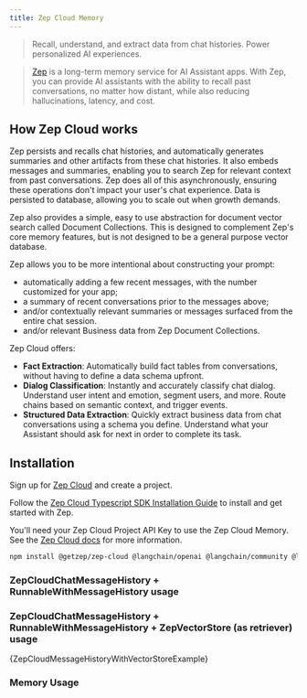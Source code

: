```yaml
---
title: Zep Cloud Memory
---
```


> Recall, understand, and extract data from chat histories. Power personalized AI experiences.

> [Zep](https://www.getzep.com) is a long-term memory service for AI Assistant apps.
> With Zep, you can provide AI assistants with the ability to recall past conversations, no matter how distant,
> while also reducing hallucinations, latency, and cost.

## How Zep Cloud works

Zep persists and recalls chat histories, and automatically generates summaries and other artifacts from these chat histories.
It also embeds messages and summaries, enabling you to search Zep for relevant context from past conversations.
Zep does all of this asynchronously, ensuring these operations don't impact your user's chat experience.
Data is persisted to database, allowing you to scale out when growth demands.

Zep also provides a simple, easy to use abstraction for document vector search called Document Collections.
This is designed to complement Zep's core memory features, but is not designed to be a general purpose vector database.

Zep allows you to be more intentional about constructing your prompt:

- automatically adding a few recent messages, with the number customized for your app;
- a summary of recent conversations prior to the messages above;
- and/or contextually relevant summaries or messages surfaced from the entire chat session.
- and/or relevant Business data from Zep Document Collections.

Zep Cloud offers:

- **Fact Extraction**: Automatically build fact tables from conversations, without having to define a data schema upfront.
- **Dialog Classification**: Instantly and accurately classify chat dialog. Understand user intent and emotion, segment users, and more. Route chains based on semantic context, and trigger events.
- **Structured Data Extraction**: Quickly extract business data from chat conversations using a schema you define. Understand what your Assistant should ask for next in order to complete its task.

## Installation

Sign up for [Zep Cloud](https://app.getzep.com/) and create a project.

Follow the [Zep Cloud Typescript SDK Installation Guide](https://help.getzep.com/sdks) to install and get started with Zep.

You'll need your Zep Cloud Project API Key to use the Zep Cloud Memory. See the [Zep Cloud docs](https://help.getzep.com/projects) for more information.


```bash npm
npm install @getzep/zep-cloud @langchain/openai @langchain/community @langchain/core
```

### ZepCloudChatMessageHistory + RunnableWithMessageHistory usage


<ZepCloudMessageHistory />

### ZepCloudChatMessageHistory + RunnableWithMessageHistory + ZepVectorStore (as retriever) usage


<CodeBlock language="typescript">
  {ZepCloudMessageHistoryWithVectorStoreExample}
</CodeBlock>

### Memory Usage


<ZepCloud />
